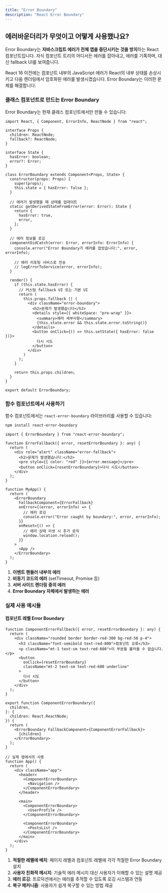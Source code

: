 ```yaml
---
title: "Error Boundary"
description: "React Error Boundary"
---
```


## 에러바운더리가 무엇이고 어떻게 사용했나요?

Error Boundary는 **자바스크립트 에러가 전체 앱을 중단시키는 것을 방지**하는 React 컴포넌트입니다. 자식 컴포넌트 트리의 어디서든 에러를 잡아내고, 에러를 기록하며, 대신 fallback UI를 보여줍니다.

<Callout type="info" title="Error Boundary의 필요성">

React 16 이전에는 컴포넌트 내부의 JavaScript 에러가 React의 내부 상태를 손상시키고 다음 렌더링에서 암호화된 에러를 발생시켰습니다. Error Boundary는 이러한 문제를 해결합니다.

</Callout>

### 클래스 컴포넌트로 만드는 Error Boundary

Error Boundary는 현재 클래스 컴포넌트에서만 만들 수 있습니다:

```tsx
import React, { Component, ErrorInfo, ReactNode } from "react";

interface Props {
  children: ReactNode;
  fallback?: ReactNode;
}

interface State {
  hasError: boolean;
  error?: Error;
}

class ErrorBoundary extends Component<Props, State> {
  constructor(props: Props) {
    super(props);
    this.state = { hasError: false };
  }

  // 에러가 발생했을 때 상태를 업데이트
  static getDerivedStateFromError(error: Error): State {
    return {
      hasError: true,
      error,
    };
  }

  // 에러 정보를 로깅
  componentDidCatch(error: Error, errorInfo: ErrorInfo) {
    console.error("Error Boundary가 에러를 잡았습니다:", error, errorInfo);

    // 에러 리포팅 서비스로 전송
    // logErrorToService(error, errorInfo);
  }

  render() {
    if (this.state.hasError) {
      // 커스텀 fallback UI 또는 기본 UI
      return (
        this.props.fallback || (
          <div className="error-boundary">
            <h2>문제가 발생했습니다</h2>
            <details style={{ whiteSpace: "pre-wrap" }}>
              <summary>에러 세부사항</summary>
              {this.state.error && this.state.error.toString()}
            </details>
            <button onClick={() => this.setState({ hasError: false })}>
              다시 시도
            </button>
          </div>
        )
      );
    }

    return this.props.children;
  }
}

export default ErrorBoundary;
```

### 함수 컴포넌트에서 사용하기

함수 컴포넌트에서는 `react-error-boundary` 라이브러리를 사용할 수 있습니다:

```bash
npm install react-error-boundary
```

```tsx
import { ErrorBoundary } from "react-error-boundary";

function ErrorFallback({ error, resetErrorBoundary }: any) {
  return (
    <div role="alert" className="error-fallback">
      <h2>문제가 발생했습니다:</h2>
      <pre style={{ color: "red" }}>{error.message}</pre>
      <button onClick={resetErrorBoundary}>다시 시도</button>
    </div>
  );
}

function MyApp() {
  return (
    <ErrorBoundary
      FallbackComponent={ErrorFallback}
      onError={(error, errorInfo) => {
        // 에러 로깅
        console.error("Error caught by boundary:", error, errorInfo);
      }}
      onReset={() => {
        // 에러 상태 리셋 시 추가 로직
        window.location.reload();
      }}
    >
      <App />
    </ErrorBoundary>
  );
}
```

<Callout type="error" title="Error Boundary가 잡지 못하는 에러들">

1. **이벤트 핸들러 내부의 에러**
2. **비동기 코드의 에러** (setTimeout, Promise 등)
3. **서버 사이드 렌더링 중의 에러**
4. **Error Boundary 자체에서 발생하는 에러**

</Callout>

### 실제 사용 예시들

#### 컴포넌트 레벨 Error Boundary

```tsx
function ComponentErrorFallback({ error, resetErrorBoundary }: any) {
  return (
    <div className="rounded border border-red-300 bg-red-50 p-4">
      <h3 className="font-semibold text-red-800">컴포넌트 오류</h3>
      <p className="mt-1 text-sm text-red-600">이 부분을 불러올 수 없습니다.</p>
      <button
        onClick={resetErrorBoundary}
        className="mt-2 text-sm text-red-600 underline"
      >
        다시 시도
      </button>
    </div>
  );
}

export function ComponentErrorBoundary({
  children,
}: {
  children: React.ReactNode;
}) {
  return (
    <ErrorBoundary FallbackComponent={ComponentErrorFallback}>
      {children}
    </ErrorBoundary>
  );
}

// 실제 앱에서의 사용
function App() {
  return (
    <div className="app">
      <header>
        <ComponentErrorBoundary>
          <Navigation />
        </ComponentErrorBoundary>
      </header>

      <main>
        <ComponentErrorBoundary>
          <UserProfile />
        </ComponentErrorBoundary>

        <ComponentErrorBoundary>
          <PostsList />
        </ComponentErrorBoundary>
      </main>
    </div>
  );
}
```

<Callout type="info" title="Best Practices">

1. **적절한 레벨에 배치**: 페이지 레벨과 컴포넌트 레벨에 각각 적절한 Error Boundary 설치
2. **사용자 친화적 메시지**: 기술적 에러 메시지 대신 사용자가 이해할 수 있는 설명 제공
3. **에러 로깅**: 프로덕션에서는 에러를 추적할 수 있도록 로깅 시스템과 연동
4. **복구 메커니즘**: 사용자가 쉽게 복구할 수 있는 방법 제공

</Callout>
